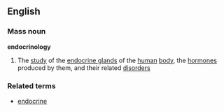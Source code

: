==English==
===Mass noun===
'''endocrinology'''
#The [[study]] of the [[endocrine gland]]s of the [[human]] [[body]], the [[hormone]]s produced by them, and their related [[disorder]]s
===Related terms===
*[[endocrine]]